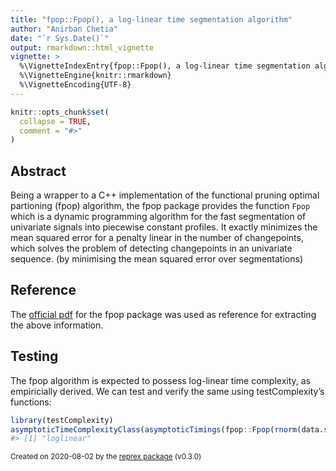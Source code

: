 ```yaml
---
title: "fpop::Fpop(), a log-linear time segmentation algorithm"
author: "Anirban Chetia"
date: "`r Sys.Date()`"
output: rmarkdown::html_vignette
vignette: >
  %\VignetteIndexEntry{fpop::Fpop(), a log-linear time segmentation algorithm}
  %\VignetteEngine{knitr::rmarkdown}
  %\VignetteEncoding{UTF-8}
---
```


```r
knitr::opts_chunk$set(
  collapse = TRUE,
  comment = "#>"
)
```

## Abstract
Being a wrapper to a C++ implementation of the functional pruning optimal partioning (fpop) algorithm, the fpop package provides the function `Fpop` which is a dynamic programming algorithm for the fast segmentation of univariate signals into piecewise constant profiles. It exactly minimizes the mean squared error for a penalty linear in the number of changepoints, which solves the problem of detecting changepoints in an univariate sequence. (by minimising the mean squared error over segmentations)

## Reference
The [official pdf](https://cran.r-project.org/web/packages/fpop/fpop.pdf) for the fpop package was used as reference for extracting the above information.

## Testing
The fpop algorithm is expected to possess log-linear time complexity, as empiricially derived. We can test and verify the same using testComplexity's functions:
```r
library(testComplexity)
asymptoticTimeComplexityClass(asymptoticTimings(fpop::Fpop(rnorm(data.sizes), 1), data.sizes = 10^seq(1, 4, by = 0.5), max.seconds = 0.1))
#> [1] "loglinear"
```

<sup>Created on 2020-08-02 by the [reprex package](https://reprex.tidyverse.org) (v0.3.0)</sup>


